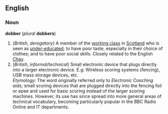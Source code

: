 ==English==
===Noun===
'''dobber''' (''plural'' '''dobbers''')

#(''British, derogatory'') A member of the [[working class]] in [[Scotland]] who is seen as [[under-educated]]; to have poor taste, especially in their choice of clothes; and to have poor social skills.  Closely related to the English [[Chav]].<br>
#(''British, informal/technical'') Small electronic device that plugs directly into a larger electronic device. E.g:  Wireless scoring systems (fencing), USB mass storage devices, etc. <br>''Etymology:'' The word originally referred only to ''Electronic Coaching aids''; small scoring devices that are plugged directly into the fencing foil or epee and used for basic scoring instead of the larger scoring machines.  However, its use has since spread into more general areas of technical vocabulary, becoming particularly popular in the BBC Radio Online and IT departments.